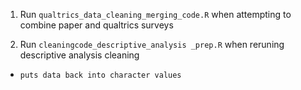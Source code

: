 1. Run `qualtrics_data_cleaning_merging_code.R` when attempting to combine paper and qualtrics surveys

2. Run `cleaningcode_descriptive_analysis _prep.R` when reruning descriptive analysis cleaning
-     puts data back into character values 
